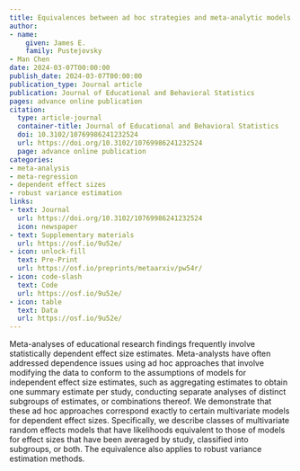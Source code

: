```yaml
---
title: Equivalences between ad hoc strategies and meta-analytic models for dependent effect sizes
author:
- name: 
    given: James E. 
    family: Pustejovsky
- Man Chen
date: 2024-03-07T00:00:00
publish_date: 2024-03-07T00:00:00
publication_type: Journal article
publication: Journal of Educational and Behavioral Statistics
pages: advance online publication
citation: 
  type: article-journal
  container-title: Journal of Educational and Behavioral Statistics
  doi: 10.3102/10769986241232524
  url: https://doi.org/10.3102/10769986241232524
  page: advance online publication
categories:
- meta-analysis
- meta-regression
- dependent effect sizes
- robust variance estimation
links:
- text: Journal
  url: https://doi.org/10.3102/10769986241232524
  icon: newspaper
- text: Supplementary materials
  url: https://osf.io/9u52e/
- icon: unlock-fill
  text: Pre-Print
  url: https://osf.io/preprints/metaarxiv/pw54r/
- icon: code-slash
  text: Code
  url: https://osf.io/9u52e/
- icon: table
  text: Data
  url: https://osf.io/9u52e/
---
```


Meta-analyses of educational research findings frequently involve statistically dependent effect size estimates. Meta-analysts have often addressed dependence issues using ad hoc approaches that involve modifying the data to conform to the assumptions of models for independent effect size estimates, such as aggregating estimates to obtain one summary estimate per study, conducting separate analyses of distinct subgroups of estimates, or combinations thereof. We demonstrate that these ad hoc approaches correspond exactly to certain multivariate models for dependent effect sizes. Specifically, we describe classes of multivariate random effects models that have likelihoods equivalent to those of models for effect sizes that have been averaged by study, classified into subgroups, or both. The equivalence also applies to robust variance estimation methods.

